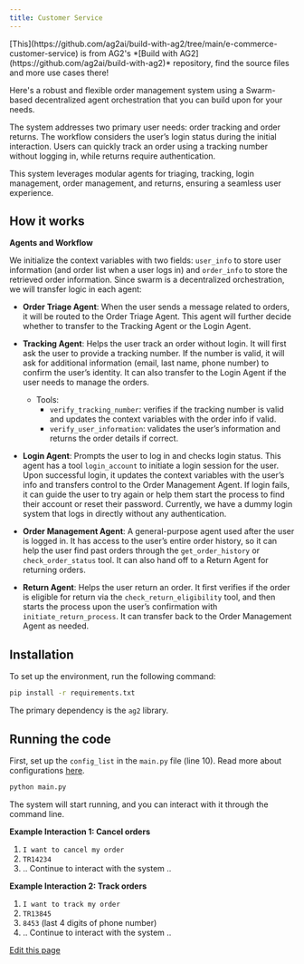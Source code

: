 ```yaml
---
title: Customer Service
---
```


<Tip>
[This](https://github.com/ag2ai/build-with-ag2/tree/main/e-commerce-customer-service) is from AG2's *[Build with AG2](https://github.com/ag2ai/build-with-ag2)* repository, find the source files and more use cases there!
</Tip>

Here's a robust and flexible order management system using a Swarm-based decentralized agent orchestration that you can build upon for your needs.

The system addresses two primary user needs: order tracking and order returns. The workflow considers the user’s login status during the initial interaction. Users can quickly track an order using a tracking number without logging in, while returns require authentication.

This system leverages modular agents for triaging, tracking, login management, order management, and returns, ensuring a seamless user experience.

## How it works

**Agents and Workflow**

We initialize the context variables with two fields: `user_info` to store user information (and order list when a user logs in) and `order_info` to store the retrieved order information. Since swarm is a decentralized orchestration, we will transfer logic in each agent:

- **Order Triage Agent**:
  When the user sends a message related to orders, it will be routed to the Order Triage Agent. This agent will further decide whether to transfer to the Tracking Agent or the Login Agent.

- **Tracking Agent**:
  Helps the user track an order without login. It will first ask the user to provide a tracking number. If the number is valid, it will ask for additional information (email, last name, phone number) to confirm the user’s identity. It can also transfer to the Login Agent if the user needs to manage the orders.
  - Tools:
    - `verify_tracking_number`: verifies if the tracking number is valid and updates the context variables with the order info if valid.
    - `verify_user_information`: validates the user’s information and returns the order details if correct.

- **Login Agent**:
  Prompts the user to log in and checks login status. This agent has a tool `login_account` to initiate a login session for the user. Upon successful login, it updates the context variables with the user’s info and transfers control to the Order Management Agent. If login fails, it can guide the user to try again or help them start the process to find their account or reset their password. Currently, we have a dummy login system that logs in directly without any authentication.

- **Order Management Agent**:
  A general-purpose agent used after the user is logged in. It has access to the user’s entire order history, so it can help the user find past orders through the `get_order_history` or `check_order_status` tool. It can also hand off to a Return Agent for returning orders.

- **Return Agent**:
  Helps the user return an order. It first verifies if the order is eligible for return via the `check_return_eligibility` tool, and then starts the process upon the user’s confirmation with `initiate_return_process`. It can transfer back to the Order Management Agent as needed.

## Installation

To set up the environment, run the following command:
```bash
pip install -r requirements.txt
```
The primary dependency is the `ag2` library.

## Running the code

First, set up the `config_list` in the `main.py` file (line 10). Read more about configurations [here](/docs/user-guide/advanced-concepts/llm-configuration-deep-dive).

```python
python main.py
```

The system will start running, and you can interact with it through the command line.

**Example Interaction 1: Cancel orders**
1. `I want to cancel my order`
2. `TR14234`
3. .. Continue to interact with the system ..

**Example Interaction 2: Track orders**
1. `I want to track my order`
2. `TR13845`
3. `8453`    (last 4 digits of phone number)
4. .. Continue to interact with the system ..

<div className="edit-url-container">
    <a className="edit-url" href="https://github.com/ag2ai/ag2/edit/main/website/docs/use-cases/use-cases/customer-service.mdx" target='_blank'><Icon icon="pen" iconType="solid" size="13px"/> Edit this page</a>
</div>
